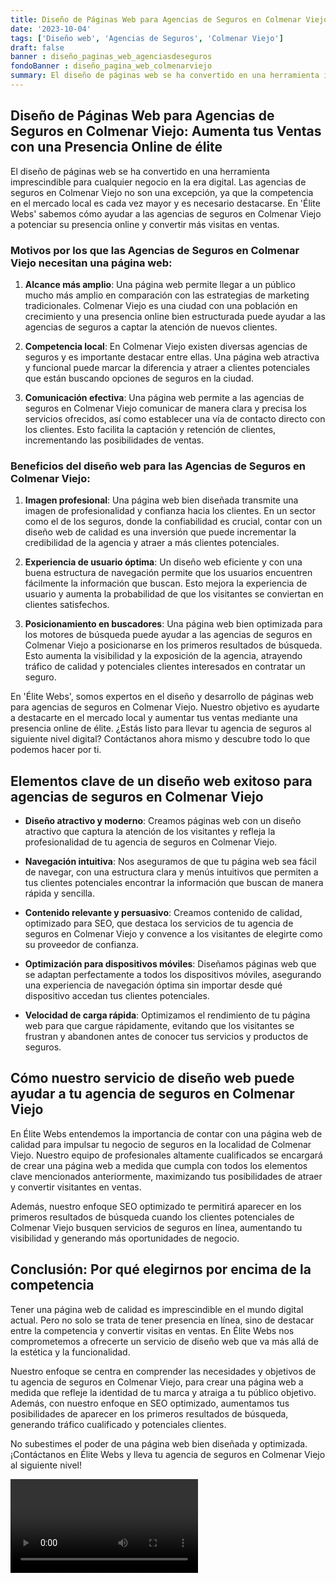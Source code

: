 ```yaml
---
title: Diseño de Páginas Web para Agencias de Seguros en Colmenar Viejo
date: '2023-10-04'
tags: ['Diseño web', 'Agencias de Seguros', 'Colmenar Viejo']
draft: false
banner : diseño_paginas_web_agenciasdeseguros
fondoBanner : diseño_pagina_web_colmenarviejo
summary: El diseño de páginas web se ha convertido en una herramienta imprescindible para cualquier negocio en la era digital. Las agencias de seguros en Colmenar Viejo no son una excepción, ya que la competencia en el mercado local es cada vez mayor y es necesario destacarse. En 'Élite Webs' sabemos cómo ayudar a las agencias de seguros en Colmenar Viejo a potenciar su presencia online y convertir más visitas en ventas.
---
```


## Diseño de Páginas Web para Agencias de Seguros en Colmenar Viejo: Aumenta tus Ventas con una Presencia Online de élite

El diseño de páginas web se ha convertido en una herramienta imprescindible para cualquier negocio en la era digital. Las agencias de seguros en Colmenar Viejo no son una excepción, ya que la competencia en el mercado local es cada vez mayor y es necesario destacarse. En 'Élite Webs' sabemos cómo ayudar a las agencias de seguros en Colmenar Viejo a potenciar su presencia online y convertir más visitas en ventas.

### Motivos por los que las Agencias de Seguros en Colmenar Viejo necesitan una página web:

1. **Alcance más amplio**: Una página web permite llegar a un público mucho más amplio en comparación con las estrategias de marketing tradicionales. Colmenar Viejo es una ciudad con una población en crecimiento y una presencia online bien estructurada puede ayudar a las agencias de seguros a captar la atención de nuevos clientes.

2. **Competencia local**: En Colmenar Viejo existen diversas agencias de seguros y es importante destacar entre ellas. Una página web atractiva y funcional puede marcar la diferencia y atraer a clientes potenciales que están buscando opciones de seguros en la ciudad.

3. **Comunicación efectiva**: Una página web permite a las agencias de seguros en Colmenar Viejo comunicar de manera clara y precisa los servicios ofrecidos, así como establecer una vía de contacto directo con los clientes. Esto facilita la captación y retención de clientes, incrementando las posibilidades de ventas.

### Beneficios del diseño web para las Agencias de Seguros en Colmenar Viejo:

1. **Imagen profesional**: Una página web bien diseñada transmite una imagen de profesionalidad y confianza hacia los clientes. En un sector como el de los seguros, donde la confiabilidad es crucial, contar con un diseño web de calidad es una inversión que puede incrementar la credibilidad de la agencia y atraer a más clientes potenciales.

2. **Experiencia de usuario óptima**: Un diseño web eficiente y con una buena estructura de navegación permite que los usuarios encuentren fácilmente la información que buscan. Esto mejora la experiencia de usuario y aumenta la probabilidad de que los visitantes se conviertan en clientes satisfechos.

3. **Posicionamiento en buscadores**: Una página web bien optimizada para los motores de búsqueda puede ayudar a las agencias de seguros en Colmenar Viejo a posicionarse en los primeros resultados de búsqueda. Esto aumenta la visibilidad y la exposición de la agencia, atrayendo tráfico de calidad y potenciales clientes interesados en contratar un seguro.

En 'Élite Webs', somos expertos en el diseño y desarrollo de páginas web para agencias de seguros en Colmenar Viejo. Nuestro objetivo es ayudarte a destacarte en el mercado local y aumentar tus ventas mediante una presencia online de élite. ¿Estás listo para llevar tu agencia de seguros al siguiente nivel digital? Contáctanos ahora mismo y descubre todo lo que podemos hacer por ti.

<GifSeo />

<Cta />

## Elementos clave de un diseño web exitoso para agencias de seguros en Colmenar Viejo

- **Diseño atractivo y moderno**: Creamos páginas web con un diseño atractivo que captura la atención de los visitantes y refleja la profesionalidad de tu agencia de seguros en Colmenar Viejo.

- **Navegación intuitiva**: Nos aseguramos de que tu página web sea fácil de navegar, con una estructura clara y menús intuitivos que permiten a tus clientes potenciales encontrar la información que buscan de manera rápida y sencilla.

- **Contenido relevante y persuasivo**: Creamos contenido de calidad, optimizado para SEO, que destaca los servicios de tu agencia de seguros en Colmenar Viejo y convence a los visitantes de elegirte como su proveedor de confianza.

- **Optimización para dispositivos móviles**: Diseñamos páginas web que se adaptan perfectamente a todos los dispositivos móviles, asegurando una experiencia de navegación óptima sin importar desde qué dispositivo accedan tus clientes potenciales.

- **Velocidad de carga rápida**: Optimizamos el rendimiento de tu página web para que cargue rápidamente, evitando que los visitantes se frustran y abandonen antes de conocer tus servicios y productos de seguros.

## Cómo nuestro servicio de diseño web puede ayudar a tu agencia de seguros en Colmenar Viejo

En Élite Webs entendemos la importancia de contar con una página web de calidad para impulsar tu negocio de seguros en la localidad de Colmenar Viejo. Nuestro equipo de profesionales altamente cualificados se encargará de crear una página web a medida que cumpla con todos los elementos clave mencionados anteriormente, maximizando tus posibilidades de atraer y convertir visitantes en ventas.

Además, nuestro enfoque SEO optimizado te permitirá aparecer en los primeros resultados de búsqueda cuando los clientes potenciales de Colmenar Viejo busquen servicios de seguros en línea, aumentando tu visibilidad y generando más oportunidades de negocio.

## Conclusión: Por qué elegirnos por encima de la competencia

Tener una página web de calidad es imprescindible en el mundo digital actual. Pero no solo se trata de tener presencia en línea, sino de destacar entre la competencia y convertir visitas en ventas. En Élite Webs nos comprometemos a ofrecerte un servicio de diseño web que va más allá de la estética y la funcionalidad.

Nuestro enfoque se centra en comprender las necesidades y objetivos de tu agencia de seguros en Colmenar Viejo, para crear una página web a medida que refleje la identidad de tu marca y atraiga a tu público objetivo. Además, con nuestro enfoque en SEO optimizado, aumentamos tus posibilidades de aparecer en los primeros resultados de búsqueda, generando tráfico cualificado y potenciales clientes.

No subestimes el poder de una página web bien diseñada y optimizada. ¡Contáctanos en Élite Webs y lleva tu agencia de seguros en Colmenar Viejo al siguiente nivel!

<Video />

<CtaBot job='Agencias de Seguros' city='Colmenar Viejo'/>

<Gmaps query='Colmenar Viejo+españa+maps' />